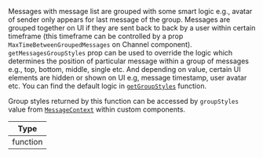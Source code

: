Messages with message list are grouped with some smart logic e.g., avatar of sender only appears for last message of the group.
Messages are grouped together on UI if they are sent back to back by a user within certain timeframe (this timeframe can be controlled by
a prop `MaxTimeBetweenGroupedMessages` on Channel component). `getMessagesGroupStyles` prop can be used to override the logic
which determines the position of particular message within a group of messages e.g., top, bottom, middle, single etc. And depending
on value, certain UI elements are hidden or shown on UI e.g, message timestamp, user avatar etc.
You can find the default logic in [`getGroupStyles`](https://github.com/GetStream/stream-chat-react-native/blob/develop/package/src/components/MessageList/utils/getGroupStyles.ts) function.

Group styles returned by this function can be accessed by `groupStyles` value from [`MessageContext`](../../../../contexts/message_context.mdx)
within custom components.

| Type |
| - |
| function |
